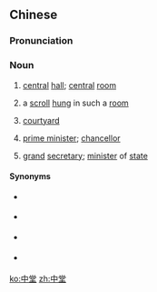 ==Chinese==
{{zh-forms}}

===Pronunciation===
{{zh-pron
|m=zhōngtáng
|mn=tiong-tông
|cat=n
}}

===Noun===
{{zh-noun}}

# {{lb|zh|literary}} [[central]] [[hall]]; [[central]] [[room]]
# {{lb|zh|literary}} a [[scroll]] [[hung]] in such a [[room]]
# {{lb|zh|literary}} [[courtyard]]
# {{lb|zh|historical}} [[prime minister]]; [[chancellor]] {{qualifier|in the Tang dynasty}}
# {{lb|zh|historical}} [[grand]] [[secretary]]; [[minister]] of [[state]] {{qualifier|in the Ming and Qing dynasties}}

====Synonyms====
* {{sense|central hall; central room}} {{zh-l|堂屋|tr=tángwū}}
* {{sense|courtyard}} {{zh-l|庭院}}
* {{sense|prime minister; chancellor}} {{zh-l|宰相}}
* {{sense|grand secretary; minister of state}} {{zh-l|大學士|tr=dàxuéshì}}

[[ko:中堂]]
[[zh:中堂]]
